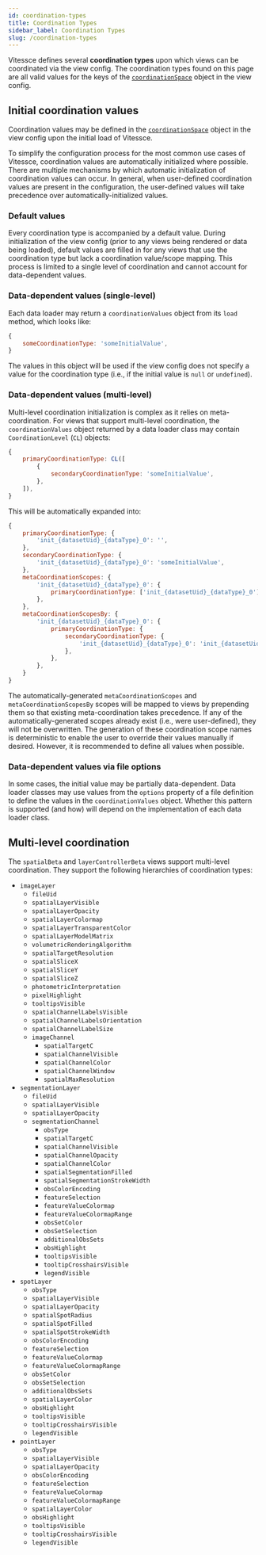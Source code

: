 ```yaml
---
id: coordination-types
title: Coordination Types
sidebar_label: Coordination Types
slug: /coordination-types
---
```


Vitessce defines several __coordination types__ upon which views can be coordinated via the view config. The coordination types found on this page are all valid values for the keys of the [`coordinationSpace`](/docs/view-config-json/#coordinationspace) object in the view config.

<AutogeneratedCoordinationTypes/>

## Initial coordination values

Coordination values may be defined in the [`coordinationSpace`](/docs/view-config-json/#coordinationspace) object in the view config upon the initial load of Vitessce.

To simplify the configuration process for the most common use cases of Vitessce, coordination values are automatically initialized where possible.
There are multiple mechanisms by which automatic initialization of coordination values can occur.
In general, when user-defined coordination values are present in the configuration, the user-defined values will take precedence over automatically-initialized values.

### Default values

Every coordination type is accompanied by a default value.
During initialization of the view config (prior to any views being rendered or data being loaded), default values are filled in for any views that use the coordination type but lack a coordination value/scope mapping.
This process is limited to a single level of coordination and cannot account for data-dependent values.

### Data-dependent values (single-level)

Each data loader may return a `coordinationValues` object from its `load` method, which looks like:

```js
{
    someCoordinationType: 'someInitialValue',
}
```

The values in this object will be used if the view config does not specify a value for the coordination type (i.e., if the initial value is `null` or `undefined`).

### Data-dependent values (multi-level)

Multi-level coordination initialization is complex as it relies on meta-coordination.
For views that support multi-level coordination, the `coordinationValues` object returned by a data loader class may contain `CoordinationLevel` (`CL`) objects:

```js
{
    primaryCoordinationType: CL([
        {
            secondaryCoordinationType: 'someInitialValue',
        },
    ]),
}
```

This will be automatically expanded into:

```js
{
    primaryCoordinationType: {
        'init_{datasetUid}_{dataType}_0': '',
    },
    secondaryCoordinationType: {
        'init_{datasetUid}_{dataType}_0': 'someInitialValue',
    },
    metaCoordinationScopes: {
        'init_{datasetUid}_{dataType}_0': {
            primaryCoordinationType: ['init_{datasetUid}_{dataType}_0'],
        },
    },
    metaCoordinationScopesBy: {
        'init_{datasetUid}_{dataType}_0': {
            primaryCoordinationType: {
                secondaryCoordinationType: {
                    'init_{datasetUid}_{dataType}_0': 'init_{datasetUid}_{dataType}_0',
                },
            },
        },
    }
}
```

The automatically-generated `metaCoordinationScopes` and `metaCoordinationScopesBy` scopes will be mapped to views by prepending them so that existing meta-coordination takes precedence.
If any of the automatically-generated scopes already exist (i.e., were user-defined), they will not be overwritten.
The generation of these coordination scope names is deterministic to enable the user to override their values manually if desired.
However, it is recommended to define all values when possible.

### Data-dependent values via file options

In some cases, the initial value may be partially data-dependent.
Data loader classes may use values from the `options` property of a file definition to define the values in the `coordinationValues` object.
Whether this pattern is supported (and how) will depend on the implementation of each data loader class.

## Multi-level coordination

The `spatialBeta` and `layerControllerBeta` views support multi-level coordination. They support the following hierarchies of coordination types:


- `imageLayer`
    - `fileUid`
    - `spatialLayerVisible`
    - `spatialLayerOpacity`
    - `spatialLayerColormap`
    - `spatialLayerTransparentColor`
    - `spatialLayerModelMatrix`
    - `volumetricRenderingAlgorithm`
    - `spatialTargetResolution`
    - `spatialSliceX`
    - `spatialSliceY`
    - `spatialSliceZ`
    - `photometricInterpretation`
    - `pixelHighlight`
    - `tooltipsVisible`
    - `spatialChannelLabelsVisible`
    - `spatialChannelLabelsOrientation`
    - `spatialChannelLabelSize`
    - `imageChannel`
        - `spatialTargetC`
        - `spatialChannelVisible`
        - `spatialChannelColor`
        - `spatialChannelWindow`
        - `spatialMaxResolution`
- `segmentationLayer`
    - `fileUid`
    - `spatialLayerVisible`
    - `spatialLayerOpacity`
    - `segmentationChannel`
        - `obsType`
        - `spatialTargetC`
        - `spatialChannelVisible`
        - `spatialChannelOpacity`
        - `spatialChannelColor`
        - `spatialSegmentationFilled`
        - `spatialSegmentationStrokeWidth`
        - `obsColorEncoding`
        - `featureSelection`
        - `featureValueColormap`
        - `featureValueColormapRange`
        - `obsSetColor`
        - `obsSetSelection`
        - `additionalObsSets`
        - `obsHighlight`
        - `tooltipsVisible`
        - `tooltipCrosshairsVisible`
        - `legendVisible`
- `spotLayer`
    - `obsType`
    - `spatialLayerVisible`
    - `spatialLayerOpacity`
    - `spatialSpotRadius`
    - `spatialSpotFilled`
    - `spatialSpotStrokeWidth`
    - `obsColorEncoding`
    - `featureSelection`
    - `featureValueColormap`
    - `featureValueColormapRange`
    - `obsSetColor`
    - `obsSetSelection`
    - `additionalObsSets`
    - `spatialLayerColor`
    - `obsHighlight`
    - `tooltipsVisible`
    - `tooltipCrosshairsVisible`
    - `legendVisible`
- `pointLayer`
    - `obsType`
    - `spatialLayerVisible`
    - `spatialLayerOpacity`
    - `obsColorEncoding`
    - `featureSelection`
    - `featureValueColormap`
    - `featureValueColormapRange`
    - `spatialLayerColor`
    - `obsHighlight`
    - `tooltipsVisible`
    - `tooltipCrosshairsVisible`
    - `legendVisible`

